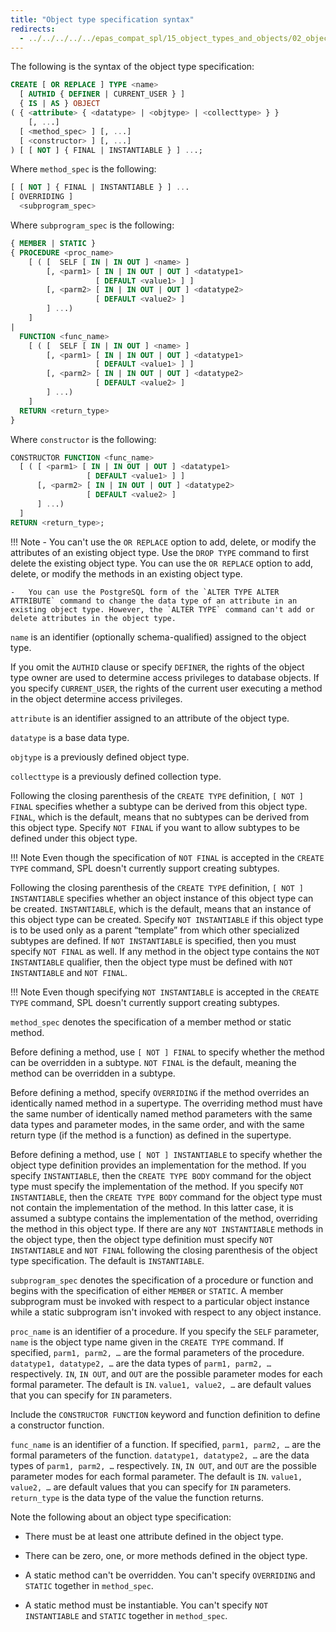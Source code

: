 ```yaml
---
title: "Object type specification syntax"
redirects:
  - ../../../../../epas_compat_spl/15_object_types_and_objects/02_object_type_components/01_object_type_specification_syntax #generated for docs/epas/reorg-role-use-case-mode
---
```


<div id="object_type_specification_syntax" class="registered_link"></div>

The following is the syntax of the object type specification:

```sql
CREATE [ OR REPLACE ] TYPE <name>
  [ AUTHID { DEFINER | CURRENT_USER } ]
  { IS | AS } OBJECT
( { <attribute> { <datatype> | <objtype> | <collecttype> } }
    [, ...]
  [ <method_spec> ] [, ...]
  [ <constructor> ] [, ...]
) [ [ NOT ] { FINAL | INSTANTIABLE } ] ...;
```

Where `method_spec` is the following:

```sql
[ [ NOT ] { FINAL | INSTANTIABLE } ] ...
[ OVERRIDING ]
  <subprogram_spec>
```

Where `subprogram_spec` is the following:

```sql
{ MEMBER | STATIC }
{ PROCEDURE <proc_name>
    [ ( [  SELF [ IN | IN OUT ] <name> ]
        [, <parm1> [ IN | IN OUT | OUT ] <datatype1>
                   [ DEFAULT <value1> ] ]
        [, <parm2> [ IN | IN OUT | OUT ] <datatype2>
                   [ DEFAULT <value2> ]
        ] ...)
    ]
|
  FUNCTION <func_name>
    [ ( [  SELF [ IN | IN OUT ] <name> ]
        [, <parm1> [ IN | IN OUT | OUT ] <datatype1>
                   [ DEFAULT <value1> ] ]
        [, <parm2> [ IN | IN OUT | OUT ] <datatype2>
                   [ DEFAULT <value2> ]
        ] ...)
    ]
  RETURN <return_type>
}
```

Where `constructor` is the following:

```sql
CONSTRUCTOR FUNCTION <func_name>
  [ ( [ <parm1> [ IN | IN OUT | OUT ] <datatype1>
                 [ DEFAULT <value1> ] ]
      [, <parm2> [ IN | IN OUT | OUT ] <datatype2>
                 [ DEFAULT <value2> ]
      ] ...)
  ]
RETURN <return_type>;
```

!!! Note
    -   You can't use the `OR REPLACE` option to add, delete, or modify the attributes of an existing object type. Use the `DROP TYPE` command to first delete the existing object type. You can use the `OR REPLACE` option to add, delete, or modify the methods in an existing object type.

    -   You can use the PostgreSQL form of the `ALTER TYPE ALTER ATTRIBUTE` command to change the data type of an attribute in an existing object type. However, the `ALTER TYPE` command can't add or delete attributes in the object type.

`name` is an identifier (optionally schema-qualified) assigned to the object type.

If you omit the `AUTHID` clause or specify `DEFINER`, the rights of the object type owner are used to determine access privileges to database objects. If you specify `CURRENT_USER`, the rights of the current user executing a method in the object determine access privileges.

`attribute` is an identifier assigned to an attribute of the object type.

`datatype` is a base data type.

`objtype` is a previously defined object type.

`collecttype` is a previously defined collection type.

Following the closing parenthesis of the `CREATE TYPE` definition, `[ NOT ] FINAL` specifies whether a subtype can be derived from this object type. `FINAL`, which is the default, means that no subtypes can be derived from this object type. Specify `NOT FINAL` if you want to allow subtypes to be defined under this object type.

!!! Note
    Even though the specification of `NOT FINAL` is accepted in the `CREATE TYPE` command, SPL doesn't currently support creating subtypes.

Following the closing parenthesis of the `CREATE TYPE` definition, `[ NOT ] INSTANTIABLE` specifies whether an object instance of this object type can be created. `INSTANTIABLE`, which is the default, means that an instance of this object type can be created. Specify `NOT INSTANTIABLE` if this object type is to be used only as a parent “template” from which other specialized subtypes are defined. If `NOT INSTANTIABLE` is specified, then you must specify `NOT FINAL` as well. If any method in the object type contains the `NOT INSTANTIABLE` qualifier, then the object type must be defined with `NOT INSTANTIABLE` and `NOT FINAL`.

!!! Note
    Even though specifying `NOT INSTANTIABLE` is accepted in the `CREATE TYPE` command, SPL doesn't currently support creating subtypes.

`method_spec` denotes the specification of a member method or static method.

Before defining a method, use `[ NOT ] FINAL` to specify whether the method can be overridden in a subtype. `NOT FINAL` is the default, meaning the method can be overridden in a subtype.

Before defining a method, specify `OVERRIDING` if the method overrides an identically named method in a supertype. The overriding method must have the same number of identically named method parameters with the same data types and parameter modes, in the same order, and with the same return type (if the method is a function) as defined in the supertype.

Before defining a method, use `[ NOT ] INSTANTIABLE` to specify whether the object type definition provides an implementation for the method. If you specify `INSTANTIABLE`, then the `CREATE TYPE BODY` command for the object type must specify the implementation of the method. If you specify `NOT INSTANTIABLE`, then the `CREATE TYPE BODY` command for the object type must not contain the implementation of the method. In this latter case, it is assumed a subtype contains the implementation of the method, overriding the method in this object type. If there are any `NOT INSTANTIABLE` methods in the object type, then the object type definition must specify `NOT INSTANTIABLE` and `NOT FINAL` following the closing parenthesis of the object type specification. The default is `INSTANTIABLE`.

`subprogram_spec` denotes the specification of a procedure or function and begins with the specification of either `MEMBER` or `STATIC`. A member subprogram must be invoked with respect to a particular object instance while a static subprogram isn't invoked with respect to any object instance.

`proc_name` is an identifier of a procedure. If you specify the `SELF` parameter, `name` is the object type name given in the `CREATE TYPE` command. If specified, `parm1, parm2, …` are the formal parameters of the procedure. `datatype1, datatype2, …` are the data types of `parm1, parm2, …` respectively. `IN`, `IN OUT`, and `OUT` are the possible parameter modes for each formal parameter. The default is `IN`. `value1, value2, …` are default values that you can specify for `IN` parameters.

Include the `CONSTRUCTOR FUNCTION` keyword and function definition to define a constructor function.

`func_name` is an identifier of a function. If specified, `parm1, parm2, …` are the formal parameters of the function. `datatype1, datatype2, …` are the data types of `parm1, parm2, …` respectively. `IN`, `IN OUT`, and `OUT` are the possible parameter modes for each formal parameter. The default is `IN`. `value1, value2, …` are default values that you can specify for `IN` parameters. `return_type` is the data type of the value the function returns.

Note the following about an object type specification:

-   There must be at least one attribute defined in the object type.

-   There can be zero, one, or more methods defined in the object type.

-   A static method can't be overridden. You can't specify `OVERRIDING` and `STATIC` together in `method_spec`.

-   A static method must be instantiable. You can't specify `NOT INSTANTIABLE` and `STATIC` together in `method_spec`.
